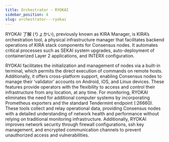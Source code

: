 ```yaml
---
title: Orchestrator - RYOKAI
sidebar_position: 4
slug: orchestrator---ryokai
---
```





RYOKAI 了解 (りょかい), previously known as KIRA Manager, is KIRA’s orchestration tool, a physical infrastructure manager that facilitates backend operations of KIRA stack components for Consensus nodes. It automates critical processes such as SEKAI system upgrades, auto-deployment of containerized Layer 2 applications, and INTERX configuration.


RYOKAI facilitates the initialization and management of nodes via a built-in terminal, which permits the direct execution of commands on remote hosts. Additionally, it offers cross-platform support, enabling Consensus nodes to manage their ‘validator’ accounts on Android, iOS, and Linux devices. These features provide operators with the flexibility to access and control their infrastructure from any location, at any time. For monitoring, RYOKAI eliminates the need for additional computer systems by incorporating Prometheus exporters and the standard Tendermint endpoint (:26660). These tools collect and relay operational data, providing Consensus nodes with a detailed understanding of network health and performance without relying on traditional monitoring infrastructure. Additionally, RYOKAI improves network security through firewall configurations, ssh key management, and encrypted communication channels to prevent unauthorized access and vulnerabilities.


